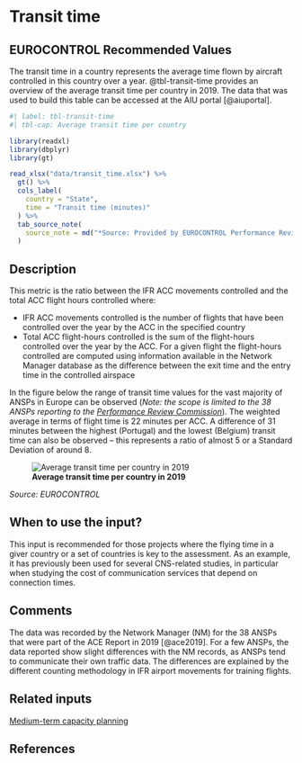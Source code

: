 # Transit time {#sec-transit-time}

## EUROCONTROL Recommended Values

The transit time in a country represents the average time flown by aircraft controlled in this country over a year. @tbl-transit-time provides an overview of the average transit time per country in 2019. The data that was used to build this table can be accessed at the AIU portal [@aiuportal].

```r
#| label: tbl-transit-time
#| tbl-cap: Average transit time per country

library(readxl)
library(dbplyr)
library(gt)

read_xlsx("data/transit_time.xlsx") %>%
  gt() %>%
  cols_label(
    country = "State",
    time = "Transit time (minutes)"
  ) %>%
  tab_source_note(
    source_note = md("*Source: Provided by EUROCONTROL Performance Review Unit (PRU)*")
  )
```

## Description

This metric is the ratio between the IFR ACC movements controlled and the total ACC flight hours controlled where:

* IFR ACC movements controlled is the number of flights that have been controlled over the year by the ACC in the specified country
* Total ACC flight-hours controlled is the sum of the flight-hours controlled over the year by the ACC. For a given flight the flight-hours controlled are computed using information available in the Network Manager database as the difference between the exit time and the entry time in the controlled airspace

In the figure below the range of transit time values for the vast majority of ANSPs in Europe can be observed (*Note: the scope is limited to the 38 ANSPs reporting to the [Performance Review Commission](https://ansperformance.eu/about/prc/)*). The weighted average in terms of flight time is 22 minutes per ACC. A difference of 31 minutes between the highest (Portugal) and the lowest (Belgium) transit time can also be observed – this represents a ratio of almost 5 or a Standard Deviation of around 8.

![**Average transit time per country in 2019**](figures/transit_time.png){#transit-time fig-align=center}

*Source: EUROCONTROL*

## When to use the input?

This input is recommended for those projects where the flying time in a giver country or a set of countries is key to the assessment. As an example, it has previously been used for several CNS-related studies, in particular when studying the cost of communication services that depend on connection times.

## Comments

The data was recorded by the Network Manager (NM) for the 38 ANSPs that were part of the ACE Report in 2019 [@ace2019]. For a few ANSPs, the data reported show slight differences with the NM records, as ANSPs tend to communicate their own traffic data. The differences are explained by the different counting methodology in IFR airport movements for training flights.

## Related inputs

[Medium-term capacity planning](#sec-medium-term-capacity-planning)

## References
